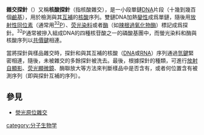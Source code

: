 '''雜交探針'''（{{lang-en|Hybridization probe}}）又稱'''核酸探針'''（指核酸雜交），是一小段單鏈[[DNA|DNA]]片段（十幾到幾百個[[鹼基|鹼基]]），用於檢測與其[[互補|互補]]的[[核酸|核酸]]序列。雙鏈DNA加熱[[變性|變性]]成爲單鏈，隨後用[[放射性同位素|放射性同位素]]（通常用[[磷的同位素|<sup>32</sup>P]]）、[[荧光染料|荧光染料]]或者[[酶|酶]]（如[[辣根過氧化物酶|辣根過氧化物酶]]）標記成爲探針。<sup>32</sup>P通常被摻入組成DNA的四種核苷酸之一的磷酸基團中，而螢光染料和酶與核酸序列以[[共價鍵|共價鍵]]相連。

當將探針與樣品雜交時，探針和與其互補的核酸（[[DNA|DNA]]或[[RNA|RNA]]）序列通過[[氫鍵|氫鍵]]緊密相連，隨後，未被雜交的多餘探針被洗去。最後，根據探針的種類，可進行[[放射自顯影|放射自顯影]]、[[荧光顯微鏡|荧光顯微鏡]]、酶聯放大等方法來判斷樣品中是否含有，或者何位置含有被測序列（即與探針互補的序列）。

==參見==
*[[熒光原位雜交|熒光原位雜交]]

{{Biology-stub}}
[[category:分子生物学|category:分子生物学]]